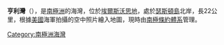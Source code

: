 '''亨利灣'''（{{lang-en|Henry Inlet}}），是[[南極洲|南極洲]]的海灣，位於[[埃爾斯沃思地|埃爾斯沃思地]]，處於[[瑟斯頓島|瑟斯頓島]]北岸，長22公里，根據[[美國|美國]]海軍拍攝的空中照片繪入地圖，現時由[[南極條約體系|南極條約體系]]管理。

{{coord|71|57|S|100|8|W|source:GNIS|display=title}}

{{Antarctica-geo-stub}}
[[Category:南極洲海灣|Category:南極洲海灣]]